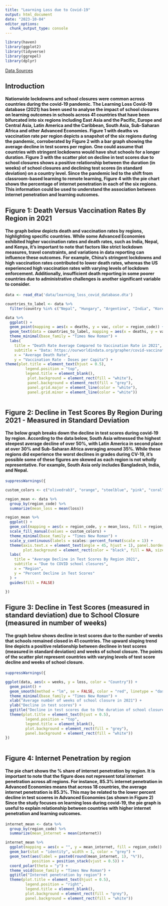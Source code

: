 ```yaml
---
title: "Learning Loss due to Covid-19"
output: html_document
date: "2023-10-04"
editor_options: 
  chunk_output_type: console
---
```


```r
library(haven)
library(ggplot2)
library(tidyverse)
library(ggrepel)
library(dplyr)
```

[Data Sources](https://microdata.worldbank.org/index.php/catalog/3769/get-microdata)

## Introduction 

#### Nationwide lockdowns and school closures were common across countries during the covid-19 pandemic. The Learning Loss Covid-19 database (2021) has been used to analyse the impact of school closures on learning outcomes in schools across 41 countries that have been bifurcated into six regions including East Asia and the Pacific, Europe and Central Asia, Latin America and the Caribbean, South Asia, Sub-Saharan Africa and other Advanced Economies. Figure 1 with deaths vs vaccination rate per region depicts a snapshot of the six regions during the pandemic, corroberated by Figure 2 with a bar graph showing the average decline in test scores per region. One could assume that countries with stringent lockdowns would have shut schools for a longer duration. Figure 3 with the scatter plot on decline in test scores due to school closures shows a positive relationship between the duration (in weeks) of school closures and declining test scores (in standard deviation) on a country level. Since the pandemic led to the shift from classroom-based learning to remote learning, Figure 4 with the pie chart shows the percentage of internet penetration in each of the six regions. This information could be used to understand the association between internet penetration and learning outcomes. 

## Figure 1: Death Versus Vaccination Rates By Region in 2021

#### The graph below depicts death and vaccination rates by regions, highlighting specific countries. While some Advanced Economies exhibited higher vaccination rates and death rates, such as India, Nepal, and Kenya, it's important to note that factors like strict lockdown measures, travel constraints, and variations in data reporting can influence these outcomes. For example, China's stringent lockdowns and high vaccination rates contributed to lower death rates, whereas the US experienced high vaccination rates with varying levels of lockdown enforcement. Additionally, insufficient death reporting in some poorer countries due to administrative challenges is another significant variable to consider.


```r

data <- read_dta('data/learning_loss_covid_database.dta')

countries_to_label <- data %>%
  filter(country %in% c("Nepal", "Hungary", "Argentina", "India", "Korea", "United States", "Kenya", "China", "Germany"))

data %>%
  ggplot() +
  geom_point(mapping = aes(x = deaths, y = vac, color = region_code)) +
  geom_text(data = countries_to_label, mapping = aes(x = deaths, y = vac, label = country)) + 
  theme_minimal(base_family = "Times New Roman") +
  labs(
    title = "Death Rate Average Compared to Vaccination Rate in 2021",
    subtitle = "Data: https://ourworldindata.org/grapher/covid-vaccination-doses-per-capita",
    x = "Average Death Rate",
    y = "Vaccination Rate - Doses per Capita") +
theme(plot.title = element_text(hjust = 0.5),
         legend.position = "top",
         legend.title = element_blank(),
          plot.background = element_rect(fill = "white"),  
          panel.background = element_rect(fill = "grey"),
          panel.grid.major = element_line(color = "white"),
          panel.grid.minor = element_line(color = "white"))
  
```

## Figure 2: Decline in Test Scores By Region During 2021 - Measured in Standard Deviation

#### The below graph breaks down the decline in test scores during covid-19 by region. According to the data below, South Asia witnessed the highest steepest average decline of over 50%, with Latin America in second place at over 30% and Sub-Saharan Africa averaging around 35%. While these regions did experience the worst declines in grades during CV-19, it's possible some of these figures are skewed as each region is not wholly representative. For example, South Asia only includes Bangladesh, India, and Nepal. 


```r

suppressWarnings({ 

custom_colors <- c("olivedrab3", "orange", "steelblue", "pink", "coral", "violet")

region_mean <- data %>%
  group_by(region_code) %>%
  summarize(mean_loss = mean(loss)) 

region_mean %>%
  ggplot() +
  geom_col(mapping = aes(x = region_code, y = mean_loss, fill = region_code), color = "grey") +
  scale_fill_manual(values = custom_colors) +
  theme_minimal(base_family = "Times New Roman") +
  scale_y_continuous(labels = scales::percent_format(scale = 1)) +
  theme(axis.text.x = element_text(angle = 45, hjust = 1), panel.border = element_rect(color = "grey", fill = NA, size = 0.5), 
        plot.background = element_rect(color = "black", fill = NA, size = 0.5)) +
  labs(
    title = "Average Decline in Test Scores By Region 2021",
    subtitle = "Due to COVID school closures",
    x = "Region",
    y = "Percent Decline in Test Scores"
  ) + 
  guides(fill = FALSE)

}) 
```

## Figure 3: Decline in Test Scores (measured in standard deviation) due to School Closure (measured in number of weeks)

#### The graph below shows decline in test scores due to the number of weeks that schools remained closed in 41 countries. The upward sloping trend line depicts a positive relationship between declinee in test scores (measured in standard deviation) and weeks of school closure. The points of the scatter plot represent countries with varying levels of test score decline  and weeks of school closure. 

``` r

suppressWarnings({ 

ggplot(data, aes(x = weeks, y = loss, color = "Country")) + 
  geom_point() + 
  geom_smooth(method = "lm", se = FALSE, color = "red", linetype = "dashed") +
  theme_minimal(base_family = "Times New Roman") +
  xlab("Average number of weeks of school closure in 2021") + 
  ylab("Decline in test scores") +
  ggtitle("Decline in test scores due to the duration of school closure") +
  theme(plot.title = element_text(hjust = 0.5),
         legend.position = "top",
         legend.title = element_blank(),
         plot.background = element_rect(fill = "grey"),  
         panel.background = element_rect(fill = "white"))
})
  
```

## Figure 4: Internet Penetration by region 

#### The pie chart shows the % share of internet penetration by region. It is important to note that the figure does not represent total internet penetration across all regions. For instance, 85.3% internet penetration in Advanced Economies means that across 18 countries, the average internet penetration is 85.3%. This may be related to the lower percent decline in test scoeres in Advanced Economies (as shown in Figure 2) Since the study focuses on learning loss during covid-19, the pie graph is useful to explain relationship between countries with higher internet penetration and learning outcomes. 

```r

internet_mean <- data %>%
  group_by(region_code) %>%
  summarize(mean_internet = mean(internet))

internet_mean %>%
  ggplot(mapping = aes(x = "", y = mean_internet, fill = region_code)) +
  geom_bar(stat = "identity", width = 1, color = "grey") +
  geom_text(aes(label = paste0(round(mean_internet, 1), "%")),
            position = position_stack(vjust = 0.5)) +
  coord_polar(theta = "y") +
  theme_void(base_family = "Times New Roman") +
  ggtitle("Internet penetration by region") +
  theme(plot.title = element_text(hjust = 0.5),
         legend.position = "right",
         legend.title = element_blank(),
         plot.background = element_rect(fill = "grey"),  
         panel.background = element_rect(fill = "white")) 
         
```


